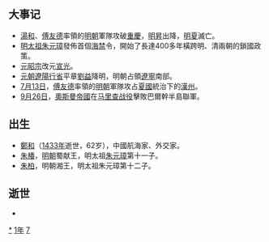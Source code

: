 {{yearTOC|1371|明'''[[洪武_(朱元璋)|洪武]]四年'''；明升'''[[開熙|開熙]]五年'''；北元'''[[宣光_(元昭宗)|宣光]]元年'''；越南'''[[紹慶|紹慶]]二年'''；日本南朝'''[[建德_(長慶天皇)|建德]]二年'''，北朝'''[[應安|應安]]四年'''}}
== 大事记 ==
*[[湯和|湯和]]、[[傅友德|傅友德]]率領的[[明朝|明朝]]軍隊攻破[[重慶|重慶]]，[[明昇|明昇]]出降，[[明夏|明夏]]滅亡。
*[[明太祖|明太祖]][[朱元璋|朱元璋]]發佈首個[[海禁|海禁]]令，開始了長達400多年橫跨明、清兩朝的鎖國政策。
*[[元昭宗|元昭宗]]改元[[宣光|宣光]]。
*[[元朝|元朝]][[遼陽行省|遼陽行省]]平章[[劉益|劉益]]降明，明朝占領[[遼寧省|遼寧]]南部。
*[[7月13日|7月13日]]，[[傅友德|傅友德]]率領的[[明朝|明朝]]軍隊攻占[[夏國|夏國]]統治下的[[漢州|漢州]]。
*[[9月26日|9月26日]]，[[奧斯曼帝國|奧斯曼帝國]]在[[马里查战役|马里查战役]]擊敗巴爾幹半島聯軍。

== 出生 ==
* [[鄭和|鄭和]]（[[1433年|1433年]]逝世，62岁），中國航海家、外交家。
* [[朱椿_(明朝)|朱椿]]，[[明朝|明朝]]蜀献王，明太祖[[朱元璋|朱元璋]]第十一子。
* [[朱柏|朱柏]]，明朝湘王，明太祖朱元璋第十二子。

== 逝世 ==
{{Wikisource year mention}}
*

[[Category:1371年|*]]
[[Category:1370年代|1年]]
[[Category:14世纪各年|7]]